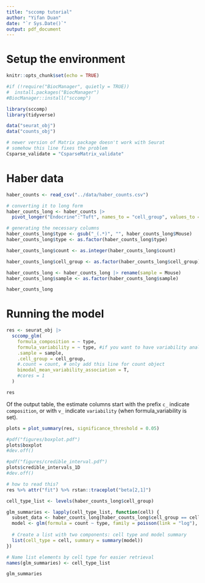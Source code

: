 ```yaml
---
title: "sccomp tutorial"
author: "Yifan Duan"
date: "`r Sys.Date()`"
output: pdf_document
---
```


# Setup the environment
```r
knitr::opts_chunk$set(echo = TRUE)
```

```r
#if (!require("BiocManager", quietly = TRUE))
#  install.packages("BiocManager")
#BiocManager::install("sccomp")

library(sccomp)
library(tidyverse)

data("seurat_obj")
data("counts_obj")

# newer version of Matrix package doesn't work with Seurat
# somehow this line fixes the problem
Csparse_validate = "CsparseMatrix_validate"
```


# Haber data
```r
haber_counts <- read_csv("../data/haber_counts.csv")

# converting it to long form
haber_counts_long <- haber_counts |> 
  pivot_longer("Endocrine":"Tuft", names_to = "cell_group", values_to = "count")

# generating the necessary columns
haber_counts_long$type <- gsub("_(.*)", "", haber_counts_long$Mouse)
haber_counts_long$type <- as.factor(haber_counts_long$type)

haber_counts_long$count <- as.integer(haber_counts_long$count)

haber_counts_long$cell_group <- as.factor(haber_counts_long$cell_group)

haber_counts_long <- haber_counts_long |> rename(sample = Mouse)
haber_counts_long$sample <- as.factor(haber_counts_long$sample)

haber_counts_long
```


# Running the model
```r
res <- seurat_obj |>
  sccomp_glm( 
    formula_composition = ~ type,
    formula_variability = ~ type, #if you want to have variability analysis
    .sample = sample,
    .cell_group = cell_group,
    #.count = count, # only add this line for count object
    bimodal_mean_variability_association = T,
    #cores = 1 
  )
```

```r
res
```

Of the output table, the estimate columns start with the prefix `c_` indicate `composition`, or with `v_` indicate `variability` (when formula_variability is set).


```r
plots = plot_summary(res, significance_threshold = 0.05)

#pdf("figures/boxplot.pdf")
plots$boxplot
#dev.off()

#pdf("figures/credible_interval.pdf")
plots$credible_intervals_1D
#dev.off()
```

```r
# how to read this?
res %>% attr("fit") %>% rstan::traceplot("beta[2,1]")
```

```r
cell_type_list <- levels(haber_counts_long$cell_group)

glm_summaries <- lapply(cell_type_list, function(cell) {
  subset_data <- haber_counts_long[haber_counts_long$cell_group == cell, ]
  model <- glm(formula = count ~ type, family = poisson(link = "log"), data = subset_data)
  
  # Create a list with two components: cell type and model summary
  list(cell_type = cell, summary = summary(model))
})

# Name list elements by cell type for easier retrieval
names(glm_summaries) <- cell_type_list

glm_summaries
```

